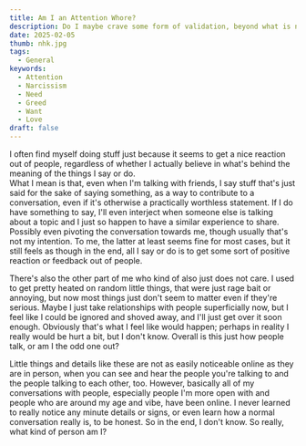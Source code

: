 ```yaml
---
title: Am I an Attention Whore?
description: Do I maybe crave some form of validation, beyond what is normal? Am I a slave to the opinion of others, addicted to their gaze and response? Or is this what regular people experience too.
date: 2025-02-05
thumb: nhk.jpg
tags:
  - General
keywords:
  - Attention
  - Narcissism
  - Need
  - Greed
  - Want
  - Love
draft: false
---
```


I often find myself doing stuff just because it seems to get a nice reaction out of people, regardless of whether I actually believe in what's behind the meaning of the things I say or do.  
What I mean is that, even when I'm talking with friends, I say stuff that's just said for the sake of saying something, as a way to contribute to a conversation, even if it's otherwise a practically worthless statement. If I do have something to say, I'll even interject when someone else is talking about a topic and I just so happen to have a similar experience to share. Possibly even pivoting the conversation towards me, though usually that's not my intention. To me, the latter at least seems fine for most cases, but it still feels as though in the end, all I say or do is to get some sort of positive reaction or feedback out of people.

There's also the other part of me who kind of also just does not care. I used to get pretty heated on random little things, that were just rage bait or annoying, but now most things just don't seem to matter even if they're serious. Maybe I just take relationships with people superficially now, but I feel like I could be ignored and shoved away, and I'll just get over it soon enough. Obviously that's what I feel like would happen; perhaps in reality I really would be hurt a bit, but I don't know. Overall is this just how people talk, or am I the odd one out?

Little things and details like these are not as easily noticeable online as they are in person, when you can see and hear the people you're talking to and the people talking to each other, too. However, basically all of my conversations with people, especially people I'm more open with and people who are around my age and vibe, have been online. I never learned to really notice any minute details or signs, or even learn how a normal conversation really is, to be honest. So in the end, I don't know. So really, what kind of person am I?
